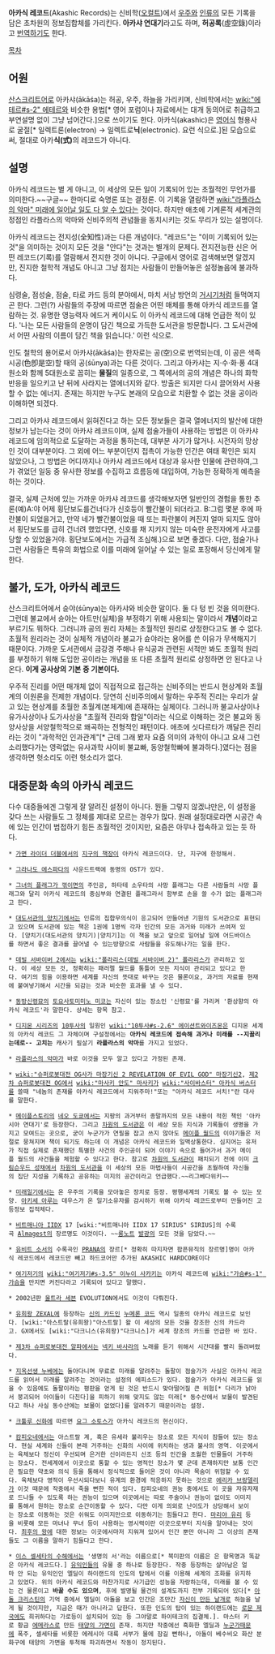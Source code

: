 '''아카식 레코드'''(Akashic Records)는 신비학([[오컬트]])에서 [[우주]]와 [[인류]]의 모든 기록을 담은 초차원의 정보집합체를 가리킨다. '''아카샤 연대기'''라고도 하며, '''허공록'''(虛空錄)이라고 [[번역]]하기도 한다.

[[목차]]
== 어원 ==
[[산스크리트어]]로 아카샤(ākāśa)는 허공, 우주, 하늘을 가리키며, 신비학에서는 [[wiki:"에테르#s-2" 에테르]]와 비슷한 용법[* 영어 포럼이나 자료에서는 대개 동의어로 취급하고 부연설명 없이 그냥 넘어간다.]으로 쓰이기도 한다. 아카식(akashic)은 [[영어]]식 형용사로 굴절[* 일렉트론(electron) → 일렉트로'''닉'''(electronic). 요런 식으로.]된 모습으로써, 절대로 아카'''식(式)'''의 레코드가 아니다.

== 설명 ==
아카식 레코드는 별 게 아니고, 이 세상의 모든 일이 기록되어 있는 초월적인 무언가를 의미한다.~~구글~~ 한마디로 숙명론 또는 결정론. 이 기록을 열람하면 [[wiki:"라플라스의 악마" 미래에 일어날 일도 다 알 수 있다]]는 것이다. 하지만 애초에 기계론적 세계관의 정점인 라플라스의 악마와 신비주의적 관념들을 동치시키는 것도 무리가 있는 설명이다.

아카식 레코드는 전지성(全知性)과는 다른 개념이다. "레코드"는 "이미 기록되어 있는 것"을 의미하는 것이지 모든 것을 "안다"는 것과는 별개의 문제다. 전지전능한 신은 어떤 레코드(기록)를 열람해서 전지한 것이 아니다. 구글에서 영어로 검색해보면 알겠지만, 진지한 철학적 개념도 아니고 그냥 점치는 사람들이 만들어놓은 설정놀음에 불과하다.

심령술, 점성술, 점술, 타로 카드 등의 분야에서, 마치 서남 방언의 [[거시기]]처럼 들먹여지곤 한다. 그런(?) 사람들의 주장에 따르면 점술은 어떤 매체를 통해 아카식 레코드를 열람하는 것. 유명한 영능력자 에드거 케이시도 이 아카식 레코드에 대해 언급한 적이 있다. '나는 모든 사람들의 운명이 담긴 책으로 가득한 도서관을 방문합니다. 그 도서관에서 어떤 사람의 이름이 담긴 책을 읽습니다.' 이런 식으로.

인도 철학의 용어로서 아카샤(ākāśa)는 한자로는 공(空)으로 번역되는데, 이 공은 색즉시공(色卽是空)할 때의 공(śūnya)과는 다른 것이다. 그리고 아카샤는 지·수·화·풍 4대원소와 함께 5대원소로 꼽히는 '''물질'''의 일종으로, 그 쪽에서의 공의 개념은 하나의 화학반응을 일으키고 난 뒤에 사라지는 열에너지와 같다. 방출은 되지만 다시 끌어와서 사용할 수 없는 에너지. 존재는 하지만 누구도 본래의 모습으로 치환할 수 없는 것을 공이라 이해하면 되겠다. 

그리고 아카샤 레코드에서 읽혀진다고 하는 모든 정보들은 결국 열에너지의 발산에 대한 정보가 남는다는 것이 아카샤 레코드이며, 실제 점술가들이 사용하는 방법은 이 아카샤 레코드에 임의적으로 도달하는 과정을 통하는데, 대부분 사기가 많거나. 시전자의 망상인 것이 대부분이다. 그 외에 어느 부분이던지 접촉이 가능한 인간은 여태 확인은 되지 않았으나, 그 방법은 어디까지나 아카샤 레코드에서 대상과 유사한 인물에 관련하여,그가 겪었던 일둥 중 유사한 정보를 수집하고 흐름등에 대입하여, 가능한 정확하게 예측을 하는 것이다. 

결국, 실제 근처에 있는 가까운 아카샤 레코드를 생각해보자면 일반인의 경험을 통한 추론(예)A:야 어제 횡단보도를건너다가 신호등이 빨간불이 되더라고. B:그럼 몇분 후에 파란불이 되었을거고, 만약 네가 빨간불이었을 때 또는 파란불이 켜진지 얼마 되지도 않아서 횡단보도를 급히 건너려 했었다면, 신호를 채 지키지 않는 미숙한 운전자에게 사고를 당할 수 있었을거야. 횡단보도에서는 가급적 조심해.)으로 보면 좋겠다. 다만, 점술가나 그런 사람들은 특유의 화법으로 이를 미래에 일어날 수 있는 일로 포장해서 당신에게 말한다.
== 불가, 도가, 아카식 레코드 ==
산스크리트어에서 슌야(śūnya)는 아카샤와 비슷한 말이다. 둘 다 텅 빈 것을 의미한다. 그런데 불교에서 슌야는 아트만(실체)을 부정하기 위해 사용되는 말이라서 '''개념'''이라고 부르기도 뭐하다. 그러니까 공의 원리 자체는 초월적인 원리로 상정한다고도 볼 수 없다. 초월적 원리라는 것이 실체적 개념이라 불교가 슌야라는 용어를 쓴 이유가 무색해지기 때문이다. 가까운 도서관에서 금강경 주해나 유식공과 관련된 서적만 봐도 초월적 원리를 부정하기 위해 도입한 공이라는 개념을 또 다른 초월적 원리로 상정하면 안 된다고 나온다. '''이게 공사상의 기본 중 기본이다.'''

우주적 진리를 어떤 매개체 없이 직접적으로 접근하는 신비주의는 반드시 현상계와 초월계의 이원론을 전제한 개념이다. 당연히 신비주의에서 말하는 우주적 진리는 우리가 살고 있는 현상계를 초월한 초월계(본체계)에 존재하는 실체이다. 그러니까 불교사상이나 유가사상이나 도가사상을 "초월적 진리와 합일"이라는 식으로 이해하는 것은 불교와 동양사상을 서양철학적으로 왜곡하는 전형적인 패턴이다. 애초에 싯다르타가 깨달은 진리라는 것이 "과학적인 인과관계"[* 근데 그래 봤자 요즘 의미의 과학이 아니고 요새 그런 소리했다가는 영락없는 유사과학 사이비 불교빠, 동양철학빠에 불과하다.]였다는 점을 생각하면 헛소리도 이런 헛소리가 없다. 

== 대중문화 속의 아카식 레코드 ==
다수 대중들에겐 그렇게 잘 알려진 설정이 아니다. 뭔들 그렇지 않겠냐만은, 이 설정을 갖다 쓰는 사람들도 그 정체를 제대로 모르는 경우가 많다. 원래 설정대로라면 시공간 속에 있는 인간이 범접하기 힘든 초월적인 것이지만, 요즘은 아무나 접속하고 있는 듯 하다.

 * [[가면 라이더 더블]]에서의 [[지구의 책장]]이 아카식 레코드이다. 단, 지구에 한정해서.

 * [[그라나도 에스파다]]의 사운드트랙에 동명의 OST가 있다.

 * [[그녀의 플래그가 꺾이면]]의 주인공, 하타테 소우타의 사망 플래그는 다른 사람들의 사망 플래그와 달리 아카식 레코드의 중심부와 연결된 플래그라서 함부로 손을 쓸 수가 없는 플래그라고 한다.

 * [[대도서관의 양치기]]에서는 인류의 집합무의식이 응고되어 만들어낸 기원의 도서관으로 표현되고 있으며 도서관에 있는 책은 1권에 1명씩 각자 인간의 모든 과거와 미래가 쓰여져 있다. [양치기(대도서관의 양치기)|양치기]는 이 책을 보고 앞으로 일어날 일에 어드바이스를 하면서 좋은 결과를 끌어낼 수 있는방향으로 사람들을 유도해나가는 일을 한다.

 * [[데빌 서바이버 2]]에서는 [[wiki:"폴라리스(데빌 서바이버 2)" 폴라리스]]가 관리하고 있다. 이 세상 모든 것, 정확히는 패러렐 월드를 통틀어 모든 지식이 관리되고 있다고 한다. 여기의 힘을 이용하면 세계를 자신의 뜻대로 바꾸는 것은 물론이요, 과거의 자료를 현재에 붙여넣기해서 시간을 되감는 것과 비슷한 효과를 낼 수 있다.

 * [[동방신령묘]]의 [[토요사토미미노 미코]]는 자신이 있는 장소인 '신령묘'를 가리켜 '환상향의 아카식 레코드'라 말한다. 상세는 항목 참고.

 * [[디지몬 시리즈]]의 [[10투사]]의 일원인 [[wiki:"10투사#s-2.6" 에이션트와이즈몬]]은 디지몬 세계의 아카식 레코드 그 자체이며 구설정에서는 '''아카식 레코드에 접속해 과거나 미래를 --지꼴리는데로-- 고치는''' 캐사기 필살기 ''' 라플라스의 악마'''를 가지고 있었다.

 * [[라플라스의 악마]]가 바로 이것을 모두 알고 있다고 가정된 존재.

 * [[wiki:"슈퍼로봇대전 OG사가 마장기신 2 REVELATION OF EVIL GOD" 마장기신2]], [[제2차 슈퍼로봇대전 OG]]에서 [[wiki:"마사키 안도" 마사키]]가 [[wiki:"사이바스터" 아카식 버스터]]를 쓸때 "네놈의 존재를 아카식 레코드에서 지워주마!"또는 "아카식 레코드 서치!"란 대사를 말한다.

 * [[메이플스토리]]의 [[네오 도쿄]]에서는 지팡의 과거부터 종말까지의 모든 내용이 적힌 책인 '아카시아 연대기'로 등장한다. 그리고 [[차원의 도서관]]은 이 세상 모든 지식과 기록들이 생명을 가지고 모여드는 곳으로, 굳이 누군가가 연필을 잡고 쓰지 않아도 [[메이플 월드]]의 이야기들은 저절로 뭉쳐지며 책이 되기도 하는데 이 개념은 아카식 레코드와 일맥상통한다. 심지어는 유저가 직접 실제로 존재했던 특별한 사건의 주인공이 되어 이야기 속으로 들어가서 과거 메이플 월드의 사건들을 체험할 수 있다고 한다. 참고로 [[차원의 도서관]]이 패치되기 전에 이미 [[크림슨우드 성채]]에서 [[차원의 도서관]]을 이 세상의 모든 마법사들이 시공간을 초월하여 자신들의 집단 지성을 기록하고 공유하는 미지의 공간이라고 언급했다.~~리그베다위키~~

 * [[미래일기]]에서는 온 우주의 기록을 모아놓은 장치로 등장. 평행세계의 기록도 볼 수 있는 모양. [[아키세 아루]]는 데우스가 온 일기소유자를 감시하기 위해 아카식 레코드로부터 만들어진 고등정보 집적체다.

 * [[비트매니아 IIDX]] 17 [wiki:"비트매니아 IIDX 17 SIRIUS" SIRIUS]의 수록곡 [[Almagest]]의 장르명도 이것이다. ~~[[롱노트]] [[발광]]의 모든 것을 담았다.~~

 * [[유비트 소서]]의 수록곡인 [[PRANA]]의 장르[* 정확히 따지자면 팝픈뮤직의 장르명]명이 아카식 레코드에서 레코드만 빼고 하드코어만 추가된 AKASHIC HARDCORE이다

 * [[여기저기]]의 [[wiki:"여기저기#s-3.5" 이누이 사카키]]는 아카식 레코드에 [[wiki:"가슴#s-1" 가슴]]을 만지면 커진다라고 기록되어 있다고 말했다.

 * 2002년판 [[울트라 세븐]] EVOLUTION에서도 이것이 다뤄진다.

 * [[유희왕 ZEXAL]]에 등장하는 [[신의 카드]]인 [[누메론 코드]] 역시 일종의 아카식 레코드로 보인다. [wiki:"아스트랄(유희왕)"아스트랄] 왈 이 세상의 모든 것을 창조한 신의 카드라고. GX에서도 [wiki:"다크니스(유희왕)"다크니스]가 세계 창조의 카드를 언급한 바 있다.

 * [[제3차 슈퍼로봇대전 알파]]에서는 [[넥키 바사라]]의 노래를 듣기 위해서 시간대를 빨리 돌려버렸다.

 * [[지옥선생 누베]]에는 돌아다니며 무료로 미래를 알려주는 돌팔이 점술가가 사실은 아카식 레코드를 읽어서 미래를 알려주는 것이라는 설정의 에피소드가 있다. 점술가가 아카식 레코드를 읽을 수 있음에도 돌팔이라는 평판을 얻게 된 것은 반드시 맞아떨어질 큰 위험[* 다리가 낡아서 붕괴되어 아이들이 다친다]을 피하기 위해 맞지도 않는 미래[* 동수산에서 보물이 발견된다고 하나 사실 동수산에는 보물이 없었다]를 알려주기 때문이라는 설정.

 * [[크툴루 신화]]에 따르면 [[요그 소토스]]가 아카식 레코드의 현신이다.

 * [[캄피오네]]에서는 아스트랄 계, 혹은 유세라 불리우는 장소로 모든 지식이 잠들어 있는 장소다. 현실 세계와 신들이 본래 거주하는 신화의 사이에 위치하는 생과 불사의 영역. 이곳에서는 육체보다 정신이 우선되며 은거한 신이라든지 신조 등의 인간을 초월한 인물들이 거주하는 장소다. 전세계에서 이곳으로 통할 수 있는 영적인 장소가 몇 군데 존재하지만 보통 인간은 필요한 약초와 의식 등을 통해서 정식적으로 들어온 것이 아니라 목숨이 위험할 수 있다. 육체보다 영적이 우선시되다보니 유계의 환경에 적응하지 못하는 것으로 [[에리카 브랑델리]]가 이것 때문에 작중에서 죽을 뻔한 적이 있다. 캄피오네의 권능 중에서도 이 곳을 자유자재로 드나들 수 있도록 하는 권능이 있으며 이곳에서는 따로 주술이나 권능이 없이도 이미지를 통해서 원하는 장소로 순간이동할 수 있다. 다만 이게 의외로 난이도가 상당해서 보이는 장소로 이동하는 것은 쉬워도 이미지만으로 이동하기는 힘들다고 한다. [[마리야 유리]] 등을 비롯해 모든 마녀나 무녀 등이 사용하는 영시력이란 이곳으로부터 지식을 알아내는 것이다. [[최후의 왕]]에 대한 정보는 이곳에서마저 지워져 있어서 인간 뿐만 아니라 그 이상의 존재들도 그 이름을 말하기 힘들다고 한다.

 * [[이스 셀세타의 수해]]에서는 '생명의 서'라는 이름으로[* 북미판의 이름은 은 항목명과 똑같은 아카식 레코드다.] [[유익인]]들의 유물 중 하나로 등장한다. 작중 등장하는 살아남은 얼마 안 되는 유익인인 엘딜이 하이랜드의 인도의 탑에서 이를 이용해 세계의 조화를 유지하고 있었다. 위의 아카식 레코드와 마찬가지로 사기급인 성능을 자랑하는데, 미래를 볼 수 있는 건 물론이고 '''바꿀 수도 있으며''', 후에 발명될 물건의 설계도까지 전부 기록되어 있다[* [[아돌 크리스틴]]의 기억 중에서 엘딜이 아돌을 보고 인간은 조만간 [[비행기|자신이 만든 날개]]로 하늘을 날게 될 것이지만, 지금은 때가 아니라고 답한다. 또한 인도의 탑이 있는 하이랜드에는 [[로문 제국]]에도 희귀하다는 가로등이 설치되어 있는 등 그야말로 하이테크의 집결체.]. 마스터 키로 황금 [[에메라스]]로 만든 [[태양의 가면]]이 존재. 하지만 작중에선 흑화한 엘딜과 [[그루다|누군가]]때문에 폭주, 셀세타를 비롯한 에레시아 대륙 서부가 물에 잠길 뻔하나, 아돌이 베수비오 화산 분화구에 태양의 가면을 투척해 파괴하면서 작동이 정지된다.
